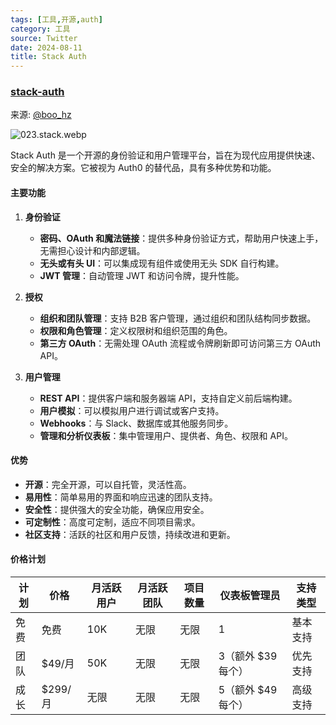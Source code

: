 ```yaml
---
tags: [工具,开源,auth]
category: 工具
source: Twitter
date: 2024-08-11
title: Stack Auth
---
```


### [stack-auth](https://stack-auth.com)

来源: [@boo_hz](https://x.com/boo_hz/status/1822470551681818901)

![023.stack.webp](https://img.mengpeng.tech/i/2024/11/24/6742f9be4a498.webp)

Stack Auth 是一个开源的身份验证和用户管理平台，旨在为现代应用提供快速、安全的解决方案。它被视为 Auth0 的替代品，具有多种优势和功能。

#### 主要功能

1. **身份验证**
   - **密码、OAuth 和魔法链接**：提供多种身份验证方式，帮助用户快速上手，无需担心设计和内部逻辑。
   - **无头或有头 UI**：可以集成现有组件或使用无头 SDK 自行构建。
   - **JWT 管理**：自动管理 JWT 和访问令牌，提升性能。

2. **授权**
   - **组织和团队管理**：支持 B2B 客户管理，通过组织和团队结构同步数据。
   - **权限和角色管理**：定义权限树和组织范围的角色。
   - **第三方 OAuth**：无需处理 OAuth 流程或令牌刷新即可访问第三方 OAuth API。

3. **用户管理**
   - **REST API**：提供客户端和服务器端 API，支持自定义前后端构建。
   - **用户模拟**：可以模拟用户进行调试或客户支持。
   - **Webhooks**：与 Slack、数据库或其他服务同步。
   - **管理和分析仪表板**：集中管理用户、提供者、角色、权限和 API。

#### 优势

- **开源**：完全开源，可以自托管，灵活性高。
- **易用性**：简单易用的界面和响应迅速的团队支持。
- **安全性**：提供强大的安全功能，确保应用安全。
- **可定制性**：高度可定制，适应不同项目需求。
- **社区支持**：活跃的社区和用户反馈，持续改进和更新。

#### 价格计划

| 计划    | 价格       | 月活跃用户 | 月活跃团队 | 项目数量 | 仪表板管理员 | 支持类型       |
| ------- | ---------- | ----------- | ----------- | -------- | ------------- | -------------- |
| 免费    | 免费       | 10K         | 无限        | 无限     | 1             | 基本支持       |
| 团队    | $49/月     | 50K         | 无限        | 无限     | 3（额外 $39 每个） | 优先支持       |
| 成长    | $299/月    | 无限        | 无限        | 无限     | 5（额外 $49 每个） | 高级支持       |

